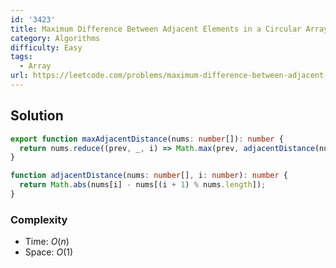 ```yaml
---
id: '3423'
title: Maximum Difference Between Adjacent Elements in a Circular Array
category: Algorithms
difficulty: Easy
tags:
  - Array
url: https://leetcode.com/problems/maximum-difference-between-adjacent-elements-in-a-circular-array
---
```


## Solution

```typescript filename="solution.ts" copy
export function maxAdjacentDistance(nums: number[]): number {
  return nums.reduce((prev, _, i) => Math.max(prev, adjacentDistance(nums, i)), 0);
}

function adjacentDistance(nums: number[], i: number): number {
  return Math.abs(nums[i] - nums[(i + 1) % nums.length]);
}
```

### Complexity

- Time: $O(n)$
- Space: $O(1)$
